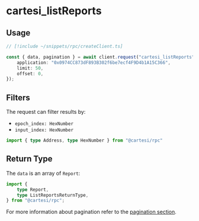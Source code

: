 # cartesi_listReports

## Usage

```ts twoslash
// [!include ~/snippets/rpc/createClient.ts]

const { data, pagination } = await client.request("cartesi_listReports", {
    application: "0x0974CC873dF893B302f6be7ecf4F9D4b1A15C366",
    limit: 50,
    offset: 0,
});
```

## Filters

The request can filter results by:

- `epoch_index: HexNumber`
- `input_index: HexNumber`

```ts twoslash
import { type Address, type HexNumber } from "@cartesi/rpc"
```

## Return Type

The `data` is an array of `Report`:

```ts twoslash
import {
    type Report,
    type ListReportsReturnType,
} from "@cartesi/rpc";
```

For more information about pagination refer to the [pagination section](/rpc#pagination).
